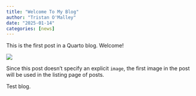 ```yaml
---
title: "Welcome To My Blog"
author: "Tristan O'Malley"
date: "2025-01-14"
categories: [news]
---
```


This is the first post in a Quarto blog. Welcome!

![](thumbnail.jpg)

Since this post doesn't specify an explicit `image`, the first image in the post will be used in the listing page of posts.

Test blog.
